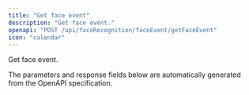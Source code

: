 ```yaml
---
title: "Get face event"
description: "Get face event."
openapi: "POST /api/faceRecognition/faceEvent/getFaceEvent"
icon: "calendar"
---
```


Get face event.

<Note>
The parameters and response fields below are automatically generated from the OpenAPI specification.
</Note>
